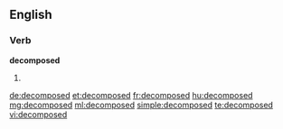 ==English==

===Verb===
'''decomposed'''

# {{en-past of|decompose}}

[[de:decomposed]]
[[et:decomposed]]
[[fr:decomposed]]
[[hu:decomposed]]
[[mg:decomposed]]
[[ml:decomposed]]
[[simple:decomposed]]
[[te:decomposed]]
[[vi:decomposed]]